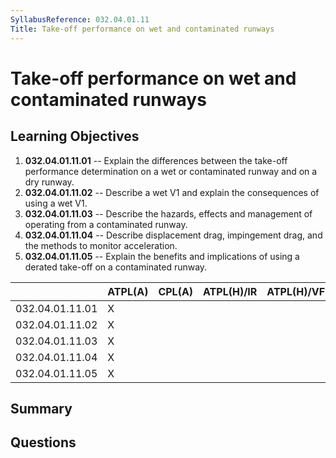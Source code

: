 ```yaml
---
SyllabusReference: 032.04.01.11
Title: Take-off performance on wet and contaminated runways
---
```


# Take-off performance on wet and contaminated runways

## Learning Objectives

1. **032.04.01.11.01** -- Explain the differences between the take-off performance
   determination on a wet or contaminated runway and on a dry runway.
2. **032.04.01.11.02** -- Describe a wet V1 and explain the consequences of using
   a wet V1.
3. **032.04.01.11.03** -- Describe the hazards, effects and management of
   operating from a contaminated runway.
4. **032.04.01.11.04** -- Describe displacement drag, impingement drag, and the
   methods to monitor acceleration.
5. **032.04.01.11.05** -- Explain the benefits and implications of using a derated
   take-off on a contaminated runway.

|                 | ATPL(A) | CPL(A) | ATPL(H)/IR | ATPL(H)/VFR | CPL(H) | IR  | CBIR(A) |
| --------------- | ------- | ------ | ---------- | ----------- | ------ | --- | ------- |
| 032.04.01.11.01 | X       |        |            |             |        |     |         |
| 032.04.01.11.02 | X       |        |            |             |        |     |         |
| 032.04.01.11.03 | X       |        |            |             |        |     |         |
| 032.04.01.11.04 | X       |        |            |             |        |     |         |
| 032.04.01.11.05 | X       |        |            |             |        |     |         |

## Summary

## Questions
